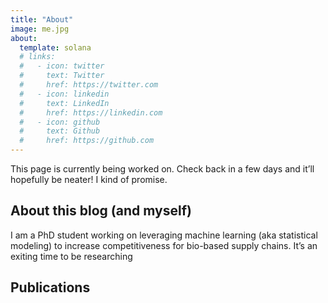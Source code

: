 ```yaml
---
title: "About"
image: me.jpg
about:
  template: solana
  # links:
  #   - icon: twitter
  #     text: Twitter
  #     href: https://twitter.com
  #   - icon: linkedin
  #     text: LinkedIn
  #     href: https://linkedin.com
  #   - icon: github
  #     text: Github
  #     href: https://github.com
---
```


::: callout-note
This page is currently being worked on. Check back in a few days and it'll hopefully be neater! I kind of promise.
:::

## About this blog (and myself)

I am a PhD student working on leveraging machine learning (aka statistical modeling) to increase competitiveness for bio-based supply chains. It's an exiting time to be researching

## Publications
